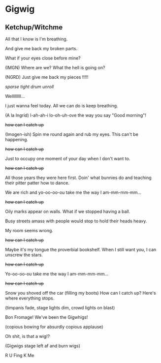 # Gigwig

## Ketchup/Witchme

All that I know
is I'm breathing.

And give me back
my broken parts.

What if your eyes
close before mine?

(IMGN)
Where are we?
What the hell is going on?

(NGRD)
Just give me back
my pieces !!!!!

_sparse tight drum unroll_

Welllllllll...

I just wanna feel today.
All we can do
is keep breathing.

(A la Ingrid)
I-ah-ah-i
lo-oh-uh-ove
the way you say "Good morning"!

~~how can I catch up~~

(Imogen-ish)
Spin me round again
and rub my eyes.
This can't be happening.

~~how can I catch up~~

Just to occupy
one moment of your day
when I don't want to.

~~how can I catch up~~

All those years
they were here first.
Doin' what bunnies do
and teaching their
pitter patter
how to dance.

We are rich and
yo-oo-oo-ou
take me the way
I am-mm-mm-mm...

~~how can I catch up~~

Oily marks appear on walls.
What if we stopped having a ball.

Busy streets
amass with people
would stop to hold
their heads heavy.

My room seems wrong.

~~how can I catch up~~

Maybe it's my tongue
the proverbial bookshelf.
When I still want you,
I can unscrew the stars.

~~how can I catch up~~

Yo-oo-oo-ou
take me the way
I am-mm-mm-mm...

~~how can I catch up~~

Snow you shoved off the car
(filling my boots)
How can I catch up?
Here's where everything stops.

(timpanis fade, stage lights dim, crowd lights on blast)

Bon Fromage!
We've been the Gigwhigs!

(copious bowing for absurdly copious applause)

Oh shit, is that a wig!?

(Gigwigs stage left af and burn wigs)

R U Fing K Me
